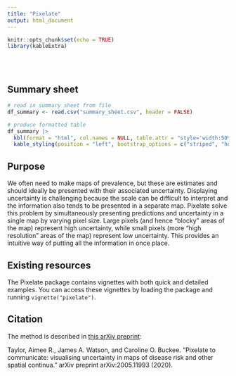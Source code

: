 ```yaml
---
title: "Pixelate"
output: html_document
---
```


```r
knitr::opts_chunk$set(echo = TRUE)
library(kableExtra)
```

<br/>
<br/>

## Summary sheet

```r
# read in summary sheet from file
df_summary <- read.csv("summary_sheet.csv", header = FALSE)

# produce formatted table
df_summary |>
  kbl(format = "html", col.names = NULL, table.attr = "style='width:50%;'", escape = FALSE) |>
  kable_styling(position = "left", bootstrap_options = c("striped", "hover", "condensed"))
```

## Purpose

We often need to make maps of prevalence, but these are estimates and should ideally be presented with their associated uncertainty. Displaying uncertainty is challenging because the scale can be difficult to interpret and the information also tends to be presented in a separate map. Pixelate solve this problem by simultaneously presenting predictions and uncertainty in a single map by varying pixel size. Large pixels (and hence "blocky" areas of the map) represent high uncertainty, while small pixels (more "high resolution" areas of the map) represent low uncertainty. This provides an intuitive way of putting all the information in once place.

## Existing resources

The Pixelate package contains vignettes with both quick and detailed examples. You can access these vignettes by loading the package and running `vignette("pixelate")`.

## Citation

The method is described in [this arXiv preprint](https://doi.org/10.48550/arXiv.2005.11993):

Taylor, Aimee R., James A. Watson, and Caroline O. Buckee. "Pixelate to communicate: visualising uncertainty in maps of disease risk and other spatial continua." arXiv preprint arXiv:2005.11993 (2020).
